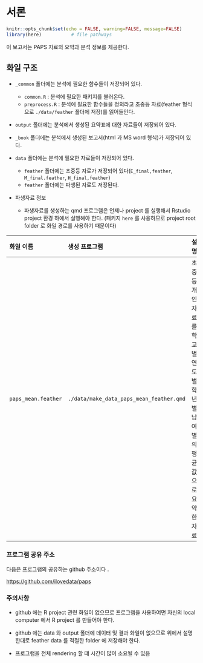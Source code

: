 # 서론 {.unnumbered}

```r
knitr::opts_chunk$set(echo = FALSE, warning=FALSE, message=FALSE)
library(here)           # file pathways
```


이 보고서는 PAPS 자료의 요약과 분석 정보를 제공한다.




## 화일 구조 

- `_common` 폴더에는 분석에 필요한 함수들이 저장되어 있다.
  + `common.R` : 분석에 필요한 패키지를 불러온다.
  + `preprocess.R` : 분석에 필요한 함수들을 정의라고 초중등 자료(feather 형식으로 `./data/feather` 폴더에 저장)를 읽어들인다.

- `output` 폴더에는 분석에서 생성된 요약표에 대한  자료들이 저장되어 있다.

- `_book` 폴더에는 분석에서 생성된 보고서(html 과 MS word 형식)가 저장되어 있다.

- `data` 폴더에는 분석에 필요한 자료들이 저장되어 있다.
  + `feather` 폴더에는 초중등 자료가 저장되어 있다(`E_final,feather`, `M_final.feather`, `H_final,feather`)
  + `feather` 폴더에는 파생된 자료도 저장된다.



- 파생자료 정보 
  + 파생자료를 생성하는 qmd 프로그램은 언제나 project 를 실행해서 Rstudio project  환경 하에서 실행해야 한다.
  (패키지 `here` 를 사용하므로 project root folder 로 화일 경로를 사용하기 때문이다)
  
| 화일 이름 | 생성 프로그램 | 설명 |
|:----------|:--------------|:-----|
| `paps_mean.feather` | `./data/make_data_paps_mean_feather.qmd` | 초중등 개인 자료를 학교별, 연도별, 학년별, 남여별의  평균값으로 요약한 자료 |

### 프로그램 공유 주소 

다음은 프로그램의 공유하는 github  주소이다 .

[https://github.com/ilovedata/paps](https://github.com/ilovedata/paps)

::: {.callout-caution}

### 주의사항 


- github 에는 R project  관련 화일이 없으므로 프로그램을 사용하여면 자신의 local computer 에서 R project 를 만들어야 한다.

- github 에는 data 와 output 폴더에 데이터 및 결과 화일이 없으므로 위에서 설명한대로 feather data 를 적절한 folder 에 저장해야 한다.

- 프로그램을 전체 rendering 할 떄 시간이 많이 소요될 수 있음 

:::
